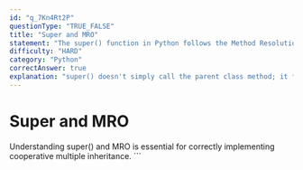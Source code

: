 ```yaml
---
id: "q_7Kn4Rt2P"
questionType: "TRUE_FALSE"
title: "Super and MRO"
statement: "The super() function in Python follows the Method Resolution Order (MRO) to find the next class in the inheritance chain, not necessarily the direct parent class."
difficulty: "HARD"
category: "Python"
correctAnswer: true
explanation: "super() doesn't simply call the parent class method; it follows the MRO to find the next class. This is crucial in multiple inheritance where the 'next' class might not be the direct parent, ensuring all classes in the hierarchy are called exactly once."
---
```


# Super and MRO

Understanding super() and MRO is essential for correctly implementing cooperative multiple inheritance.
\`\`\`
